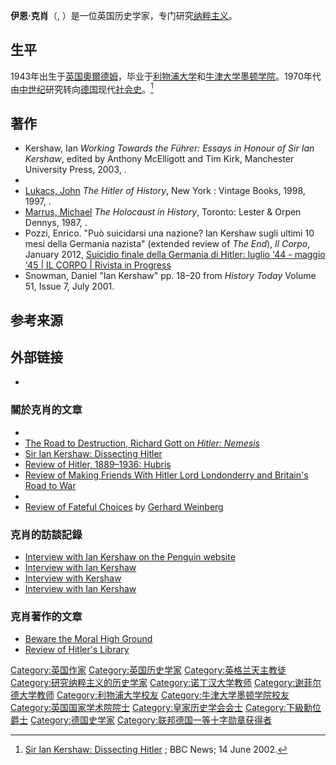 {{Infobox person
| name        = 伊恩·克肖<br>Sir Ian Kershaw
| honorific_suffix = {{post-nominals|country=GBR|FBA|size=100%}}
| image       = Ian Kershaw 2012 crop.jpg
| caption     = 2012年参加[[莱比锡书展|莱比锡书展]]
| birth_date  = {{Birth date and age|df=yes|1943|04|29}}<ref name="burke">{{cite book |title= [[Burke's_Peerage|Burke's Peerage, Baronetage & Knighthood]]|publisher=Burke's Peerage & Gentry |editor= Mosley, Charles |editorlink=Charles Mosley (genealogist) |edition=107 |year= 2003 |page= 2146 |ref=Burke |isbn=0-9711966-2-1}}</ref>
| birth_place = {{UK}}[[奧爾德姆|奧爾德姆]]
| death_date  = 
| death_place = 
| other_names = 
| spouse      = [[贝蒂·克肖|贝蒂·克肖]]
| known_for   = 德国历史
| occupation  = 历史学家
| alma_mater  = {{unbulleted list | [[利物浦大学|利物浦大学]] | [[牛津大学墨顿学院|牛津大学墨顿学院]]}}
}}

'''伊恩·克肖'''（{{lang-en|Ian Kershaw}}, {{bd|1943年|4月29日||}}）是一位英国历史学家，专门研究[[纳粹主义|纳粹主义]]。

==生平==
1943年出生于[[英国|英国]][[奧爾德姆|奧爾德姆]]，毕业于[[利物浦大学|利物浦大学]]和[[牛津大学墨顿学院|牛津大学墨顿学院]]。1970年代由[[中世纪|中世纪]]研究转向[[德国|德国]]现代[[社会史|社会史]]。<ref>[http://news.bbc.co.uk/2/hi/uk_news/2045979.stm Sir Ian Kershaw: Dissecting Hitler] {{Wayback|url=http://news.bbc.co.uk/2/hi/uk_news/2045979.stm |date=20170730002434 }}; BBC News; 14 June 2002.</ref>

==著作==
*Kershaw, Ian ''Working Towards the Führer: Essays in Honour of Sir Ian Kershaw'', edited by Anthony McElligott and Tim Kirk, Manchester University Press, 2003, {{ISBN|0-7190-6732-4}}.
*{{cite news |first=Ian |last=Kershaw
 |title=The writing life: sometimes history just depends on that next cup of coffee
 |work=[[The_Washington_Post|The Washington Post]] Book World
 |page=11
 |date=19 October 2008
}}
*[[John_Lukacs|Lukacs, John]] ''The Hitler of History'', New York : Vintage Books, 1998, 1997, {{ISBN|0-375-70113-3}}.
*[[Michael_Marrus|Marrus, Michael]] ''The Holocaust in History'', Toronto: Lester & Orpen Dennys, 1987, {{ISBN|0-88619-155-6}}.
*Pozzi, Enrico. "Può suicidarsi una nazione? Ian Kershaw sugli ultimi 10 mesi della Germania nazista" (extended review of ''The End''), ''Il Corpo'', January 2012, [http://www.ilcorpo.com/ilcorpo/rivista-in-progress/puo-suicidarsi-una-nazione-ian-kershaw-sugli-ultimi-10-mesi-della-germania-nazista/ Suicidio finale della Germania di Hitler: luglio '44 - maggio '45 | IL CORPO | Rivista in Progress]{{Wayback|url=http://www.ilcorpo.com/ilcorpo/rivista-in-progress/puo-suicidarsi-una-nazione-ian-kershaw-sugli-ultimi-10-mesi-della-germania-nazista/ |date=20170528161329 }}
*Snowman, Daniel "Ian Kershaw" pp. 18–20 from ''History Today'' Volume 51, Issue 7, July 2001.

==参考来源==
{{Reflist}}

==外部链接==
{{Commons category|Ian Kershaw}}
{{Wikiquote}}
*{{C-SPAN|Ian Kershaw}}

===關於克肖的文章===
*{{cite web |url=http://www.shef.ac.uk/history/staff/ian_kershaw.html |title=Ian Kershaw's website at the University of Sheffield |accessdate=21 April 2008 |url-status=dead |archiveurl=https://web.archive.org/web/20070211064417/http://www.shef.ac.uk/history/staff/ian_kershaw.html |archivedate=2007-02-11 |dead-url=no }}
*[http://www.newstatesman.com/200010020044 The Road to Destruction, Richard Gott on ''Hitler: Nemesis''] {{Wayback|url=http://www.newstatesman.com/200010020044 |date=20120210162555 }}
*[http://news.bbc.co.uk/1/hi/uk/2045979.stm Sir Ian Kershaw: Dissecting Hitler] {{Wayback|url=http://news.bbc.co.uk/1/hi/uk/2045979.stm |date=20170904142218 }}
*[http://fcit.usf.edu/Holocaust/resource/REVIEWS/Kershaw.HTM Review of Hitler, 1889–1936: Hubris] {{Wayback|url=http://fcit.usf.edu/Holocaust/resource/REVIEWS/Kershaw.HTM |date=20201114000050 }}
*[http://www.timesonline.co.uk/article/0,,2102-1295442,00.html Review of Making Friends With Hitler Lord Londonderry and Britain's Road to War]
*{{cite news|author=Avner Shapira|date=27 January 2009|url=http://www.haaretz.com/life/arts-leisure/the-germans-are-coming-1.268958|title=The Germans Are Coming|newspaper=[[Haaretz|Haaretz]]|accessdate=2020-07-21|archive-date=2015-09-24|archive-url=https://web.archive.org/web/20150924164536/http://www.haaretz.com/life/arts-leisure/the-germans-are-coming-1.268958|dead-url=no}}
*[http://www.h-net.org/~diplo/essays/PDF/Weinberg-Kershaw.pdf Review of Fateful Choices] {{Wayback|url=http://www.h-net.org/~diplo/essays/PDF/Weinberg-Kershaw.pdf |date=20121015153121 }} by [[Gerhard_Weinberg|Gerhard Weinberg]]

===克肖的訪談記錄===
*[https://web.archive.org/web/20120213021228/http://www.penguin.co.uk/nf/Author/AuthorPage/0,,0_1000045443,00.html?sym=QUE Interview with Ian Kershaw on the Penguin website]
*[https://www.theguardian.com/education/2007/jun/05/highereducationprofile.academicexperts Interview with Ian Kershaw] {{Wayback|url=https://www.theguardian.com/education/2007/jun/05/highereducationprofile.academicexperts |date=20200722062155 }}
*[http://www.history.ac.uk/makinghistory/resources/interviews/Kershaw_Ian.html Interview with Kershaw]{{Wayback|url=http://www.history.ac.uk/makinghistory/resources/interviews/Kershaw_Ian.html |date=20170602103106 }}
*[https://web.archive.org/web/20120222050848/http://www.eurozine.com/articles/2002-10-24-roman-en.html Interview with Ian Kershaw]

===克肖著作的文章===
*[http://hsozkult.geschichte.hu-berlin.de/forum/type=diskussionen&id=418 Beware the Moral High Ground]{{Wayback|url=http://hsozkult.geschichte.hu-berlin.de/forum/type%3Ddiskussionen%26id%3D418 |date=20040529164409 }}
*[http://www.nysun.com/arts/timothy-rybacks-hitlers-private-library/86436/ Review of Hitler's Library] {{Wayback|url=http://www.nysun.com/arts/timothy-rybacks-hitlers-private-library/86436/ |date=20081229215346 }}

{{欧洲史学家}}

{{Authority control}}
{{DEFAULTSORT:Kershaw, Ian}}
[[Category:英国作家|Category:英国作家]]
[[Category:英国历史学家|Category:英国历史学家]]
[[Category:英格兰天主教徒|Category:英格兰天主教徒]]
[[Category:研究纳粹主义的历史学家|Category:研究纳粹主义的历史学家]]
[[Category:诺丁汉大学教师|Category:诺丁汉大学教师]]
[[Category:谢菲尔德大学教师|Category:谢菲尔德大学教师]]
[[Category:利物浦大学校友|Category:利物浦大学校友]]
[[Category:牛津大学墨顿学院校友|Category:牛津大学墨顿学院校友]]
[[Category:英国国家学术院院士|Category:英国国家学术院院士]]
[[Category:皇家历史学会会士|Category:皇家历史学会会士]]
[[Category:下級勳位爵士|Category:下級勳位爵士]]
[[Category:德国史学家|Category:德国史学家]]
[[Category:联邦德国一等十字勋章获得者|Category:联邦德国一等十字勋章获得者]]